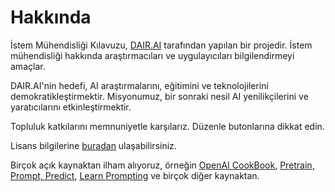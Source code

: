 # Hakkında

İstem Mühendisliği Kılavuzu, [DAIR.AI](https://github.com/ncuhome) tarafından yapılan bir projedir. İstem mühendisliği hakkında araştırmacıları ve uygulayıcıları bilgilendirmeyi amaçlar.

DAIR.AI'nin hedefi, AI araştırmalarını, eğitimini ve teknolojilerini demokratikleştirmektir. Misyonumuz, bir sonraki nesil AI yenilikçilerini ve yaratıcılarını etkinleştirmektir.

Topluluk katkılarını memnuniyetle karşılarız. Düzenle butonlarına dikkat edin.

Lisans bilgilerine [buradan](https://github.com/ncuhome/Prompt-Engineering-Guide#license) ulaşabilirsiniz.

Birçok açık kaynaktan ilham alıyoruz, örneğin [OpenAI CookBook](https://github.com/openai/openai-cookbook), [Pretrain, Prompt, Predict](http://pretrain.nlpedia.ai/), [Learn Prompting](https://learnprompting.org/) ve birçok diğer kaynaktan.